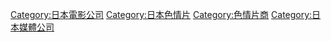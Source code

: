 [[Category:日本電影公司|Category:日本電影公司]]
[[Category:日本色情片|Category:日本色情片]]
[[Category:色情片商|Category:色情片商]]
[[Category:日本媒體公司|Category:日本媒體公司]]